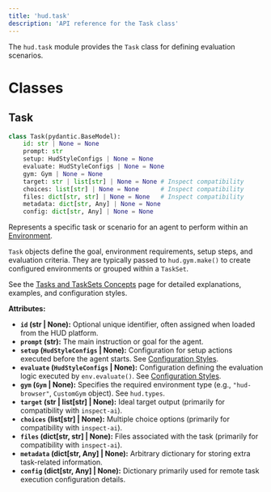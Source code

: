 ```yaml
---
title: 'hud.task'
description: 'API reference for the Task class'
---
```


The `hud.task` module provides the `Task` class for defining evaluation scenarios.

# Classes

## Task

```python
class Task(pydantic.BaseModel):
    id: str | None = None
    prompt: str
    setup: HudStyleConfigs | None = None
    evaluate: HudStyleConfigs | None = None
    gym: Gym | None = None
    target: str | list[str] | None = None # Inspect compatibility
    choices: list[str] | None = None      # Inspect compatibility
    files: dict[str, str] | None = None   # Inspect compatibility
    metadata: dict[str, Any] | None = None
    config: dict[str, Any] | None = None
```

Represents a specific task or scenario for an agent to perform within an [Environment](/concepts/environment).

`Task` objects define the goal, environment requirements, setup steps, and evaluation criteria. They are typically passed to `hud.gym.make()` to create configured environments or grouped within a `TaskSet`.

See the [Tasks and TaskSets Concepts](/concepts/task) page for detailed explanations, examples, and configuration styles.

**Attributes:**

*   **`id` (str | None):** Optional unique identifier, often assigned when loaded from the HUD platform.
*   **`prompt` (str):** The main instruction or goal for the agent.
*   **`setup` (`HudStyleConfigs` | None):** Configuration for setup actions executed before the agent starts. See [Configuration Styles](/concepts/task#configuration-styles).
*   **`evaluate` (`HudStyleConfigs` | None):** Configuration defining the evaluation logic executed by `env.evaluate()`. See [Configuration Styles](/concepts/task#configuration-styles).
*   **`gym` (`Gym` | None):** Specifies the required environment type (e.g., `"hud-browser"`, `CustomGym` object). See `hud.types`.
*   **`target` (str | list[str] | None):** Ideal target output (primarily for compatibility with `inspect-ai`).
*   **`choices` (list[str] | None):** Multiple choice options (primarily for compatibility with `inspect-ai`).
*   **`files` (dict[str, str] | None):** Files associated with the task (primarily for compatibility with `inspect-ai`).
*   **`metadata` (dict[str, Any] | None):** Arbitrary dictionary for storing extra task-related information.
*   **`config` (dict[str, Any] | None):** Dictionary primarily used for remote task execution configuration details.
